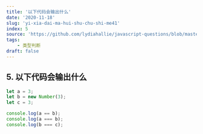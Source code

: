 ```yaml
---
title: '以下代码会输出什么'
date: '2020-11-18'
slug: 'yi-xia-dai-ma-hui-shu-chu-shi-me41'
index: 5
source: 'https://github.com/lydiahallie/javascript-questions/blob/master/zh-CN/README-zh_CN.md#7-%E8%BE%93%E5%87%BA%E6%98%AF%E4%BB%80%E4%B9%88'
tags:
    - 类型判断
draft: false
---
```


## 5. 以下代码会输出什么

```js:index.js
let a = 3;
let b = new Number(3);
let c = 3;

console.log(a == b);
console.log(a === b);
console.log(b === c);
```
